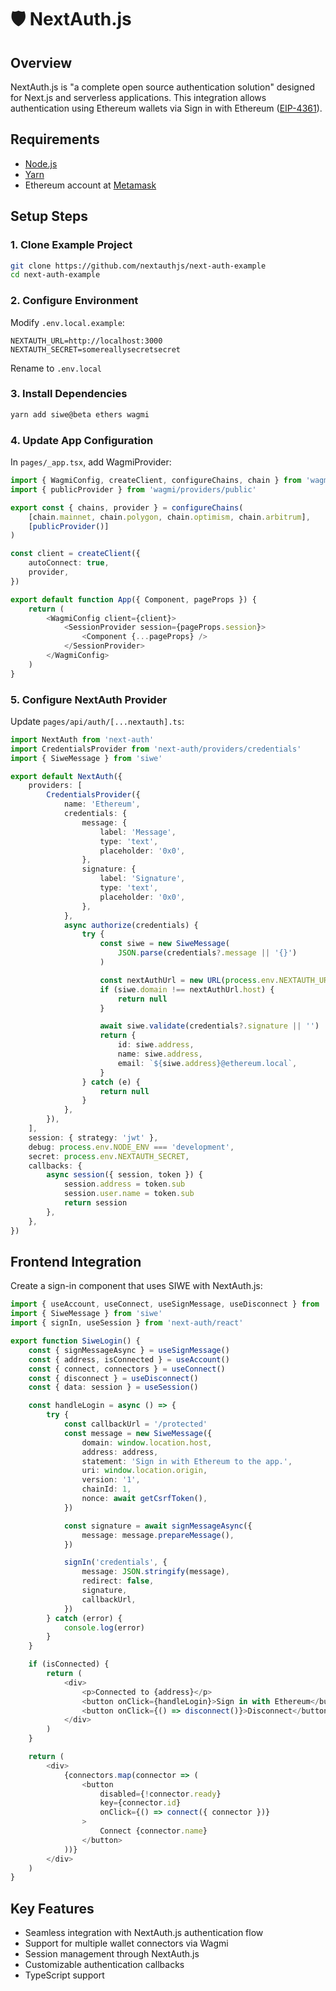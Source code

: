 
# 🛡️ NextAuth.js

## Overview

NextAuth.js is "a complete open source authentication solution" designed for Next.js and serverless applications. This integration allows authentication using Ethereum wallets via Sign in with Ethereum ([EIP-4361](../general-information/eip-4361-specification.md)).

<FullWidthLink
	href='https://github.com/nextauthjs/next-auth-example'
	logo='/img/authjs.webp'
	text='NextAuth.js Example Project'
/>

## Requirements

-   [Node.js](https://nodejs.org/en/)
-   [Yarn](https://classic.yarnpkg.com/en/docs/install#mac-stable)
-   Ethereum account at [Metamask](https://metamask.io)

## Setup Steps

### 1. Clone Example Project

```bash
git clone https://github.com/nextauthjs/next-auth-example
cd next-auth-example
```

### 2. Configure Environment

Modify `.env.local.example`:

```
NEXTAUTH_URL=http://localhost:3000
NEXTAUTH_SECRET=somereallysecretsecret
```

Rename to `.env.local`

### 3. Install Dependencies

```bash
yarn add siwe@beta ethers wagmi
```

### 4. Update App Configuration

In `pages/_app.tsx`, add WagmiProvider:

```typescript
import { WagmiConfig, createClient, configureChains, chain } from 'wagmi'
import { publicProvider } from 'wagmi/providers/public'

export const { chains, provider } = configureChains(
	[chain.mainnet, chain.polygon, chain.optimism, chain.arbitrum],
	[publicProvider()]
)

const client = createClient({
	autoConnect: true,
	provider,
})

export default function App({ Component, pageProps }) {
	return (
		<WagmiConfig client={client}>
			<SessionProvider session={pageProps.session}>
				<Component {...pageProps} />
			</SessionProvider>
		</WagmiConfig>
	)
}
```

### 5. Configure NextAuth Provider

Update `pages/api/auth/[...nextauth].ts`:

```typescript
import NextAuth from 'next-auth'
import CredentialsProvider from 'next-auth/providers/credentials'
import { SiweMessage } from 'siwe'

export default NextAuth({
	providers: [
		CredentialsProvider({
			name: 'Ethereum',
			credentials: {
				message: {
					label: 'Message',
					type: 'text',
					placeholder: '0x0',
				},
				signature: {
					label: 'Signature',
					type: 'text',
					placeholder: '0x0',
				},
			},
			async authorize(credentials) {
				try {
					const siwe = new SiweMessage(
						JSON.parse(credentials?.message || '{}')
					)

					const nextAuthUrl = new URL(process.env.NEXTAUTH_URL)
					if (siwe.domain !== nextAuthUrl.host) {
						return null
					}

					await siwe.validate(credentials?.signature || '')
					return {
						id: siwe.address,
						name: siwe.address,
						email: `${siwe.address}@ethereum.local`,
					}
				} catch (e) {
					return null
				}
			},
		}),
	],
	session: { strategy: 'jwt' },
	debug: process.env.NODE_ENV === 'development',
	secret: process.env.NEXTAUTH_SECRET,
	callbacks: {
		async session({ session, token }) {
			session.address = token.sub
			session.user.name = token.sub
			return session
		},
	},
})
```

## Frontend Integration

Create a sign-in component that uses SIWE with NextAuth.js:

```typescript
import { useAccount, useConnect, useSignMessage, useDisconnect } from 'wagmi'
import { SiweMessage } from 'siwe'
import { signIn, useSession } from 'next-auth/react'

export function SiweLogin() {
	const { signMessageAsync } = useSignMessage()
	const { address, isConnected } = useAccount()
	const { connect, connectors } = useConnect()
	const { disconnect } = useDisconnect()
	const { data: session } = useSession()

	const handleLogin = async () => {
		try {
			const callbackUrl = '/protected'
			const message = new SiweMessage({
				domain: window.location.host,
				address: address,
				statement: 'Sign in with Ethereum to the app.',
				uri: window.location.origin,
				version: '1',
				chainId: 1,
				nonce: await getCsrfToken(),
			})

			const signature = await signMessageAsync({
				message: message.prepareMessage(),
			})

			signIn('credentials', {
				message: JSON.stringify(message),
				redirect: false,
				signature,
				callbackUrl,
			})
		} catch (error) {
			console.log(error)
		}
	}

	if (isConnected) {
		return (
			<div>
				<p>Connected to {address}</p>
				<button onClick={handleLogin}>Sign in with Ethereum</button>
				<button onClick={() => disconnect()}>Disconnect</button>
			</div>
		)
	}

	return (
		<div>
			{connectors.map(connector => (
				<button
					disabled={!connector.ready}
					key={connector.id}
					onClick={() => connect({ connector })}
				>
					Connect {connector.name}
				</button>
			))}
		</div>
	)
}
```

## Key Features

-   Seamless integration with NextAuth.js authentication flow
-   Support for multiple wallet connectors via Wagmi
-   Session management through NextAuth.js
-   Customizable authentication callbacks
-   TypeScript support
